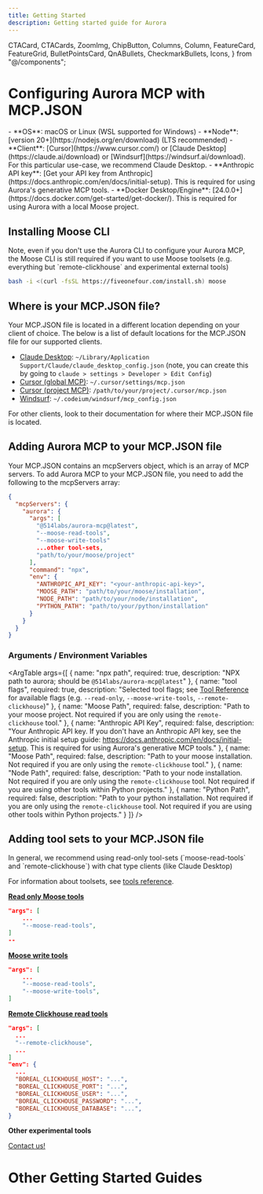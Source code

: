 ```yaml
---
title: Getting Started
description: Getting started guide for Aurora
---
```


  CTACard,
  CTACards,
  ZoomImg,
  ChipButton,
  Columns,
  Column,
  FeatureCard,
  FeatureGrid,
  BulletPointsCard,
  QnABullets,
  CheckmarkBullets,
  Icons,
} from "@/components";

# Configuring Aurora MCP with MCP.JSON

<Callout type="info" title="Prerequisites">
- **OS**: macOS or Linux (WSL supported for Windows)
- **Node**: [version 20+](https://nodejs.org/en/download) (LTS recommended)
- **Client**: [Cursor](https://www.cursor.com/) or [Claude Desktop](https://claude.ai/download) or [Windsurf](https://windsurf.ai/download). For this particular use-case, we recommend Claude Desktop.
- **Anthropic API key**: [Get your API key from Anthropic](https://docs.anthropic.com/en/docs/initial-setup). This is required for using Aurora's generative MCP tools.
- **Docker Desktop/Engine**: [24.0.0+](https://docs.docker.com/get-started/get-docker/). This is required for using Aurora with a local Moose project.
</Callout>

<Steps>

## Installing Moose CLI

<Callout type="warning" title="Moose CLI requirement">
Note, even if you don't use the Aurora CLI to configure your Aurora MCP, the Moose CLI is still required if you want to use Moose toolsets (e.g. everything but `remote-clickhouse` and experimental external tools)
</Callout>

```bash filename="Terminal" copy
bash -i <(curl -fsSL https://fiveonefour.com/install.sh) moose
```

## Where is your MCP.JSON file?

Your MCP.JSON file is located in a different location depending on your client of choice. The below is a list of default locations for the MCP.JSON file for our supported clients.

* [Claude Desktop](https://modelcontextprotocol.io/quickstart/user): `~/Library/Application Support/Claude/claude_desktop_config.json` (note, you can create this by going to `claude > settings > Developer > Edit Config`)
* [Cursor (global MCP)](https://docs.cursor.com/context/model-context-protocol#configuration-locations): `~/.cursor/settings/mcp.json`
* [Cursor (project MCP)](https://docs.cursor.com/context/model-context-protocol#configuration-locations): `/path/to/your/project/.cursor/mcp.json`
* [Windsurf](https://docs.windsurf.com/windsurf/cascade/mcp#configuring-mcp-tools): `~/.codeium/windsurf/mcp_config.json`

For other clients, look to their documentation for where their MCP.JSON file is located.

## Adding Aurora MCP to your MCP.JSON file

Your MCP.JSON contains an mcpServers object, which is an array of MCP servers. To add Aurora MCP to your MCP.JSON file, you need to add the following to the mcpServers array:

```json filename="MCP.JSON" copy
{
  "mcpServers": {
    "aurora": {
      "args": [
        "@514labs/aurora-mcp@latest",
        "--moose-read-tools",
        "--moose-write-tools"
        ...other tool-sets,
        "path/to/your/moose/project"
      ],
      "command": "npx",
      "env": {
        "ANTHROPIC_API_KEY": "<your-anthropic-api-key>",
        "MOOSE_PATH": "path/to/your/moose/installation",
        "NODE_PATH": "path/to/your/node/installation",
        "PYTHON_PATH": "path/to/your/python/installation"
      }
    }
  }
}
```

### Arguments / Environment Variables

<ArgTable
  args={[
    {
      name: "npx path",
      required: true,
      description: "NPX path to aurora; should be `@514labs/aurora-mcp@latest`"
    },
    {
      name: "tool flags",
      required: true,
      description: "Selected tool flags; see [Tool Reference](/aurora/reference/tool-reference) for available flags (e.g. `--read-only`, `--moose-write-tools`, `--remote-clickhouse`)"
    },
    {
      name: "Moose Path",
      required: false,
      description: "Path to your moose project. Not required if you are only using the `remote-clickhouse` tool."
    },
    {
      name: "Anthropic API Key",
      required: false,
      description: "Your Anthropic API key. If you don't have an Anthropic API key, see the Anthropic initial setup guide: https://docs.anthropic.com/en/docs/initial-setup. This is required for using Aurora's generative MCP tools."
    },
    {
        name: "Moose Path",
        required: false,
        description: "Path to your moose installation. Not required if you are only using the `remote-clickhouse` tool."
    },
    {
      name: "Node Path",
      required: false,
      description: "Path to your node installation. Not required if you are only using the `remote-clickhouse` tool. Not required if you are using other tools within Python projects."
    },
    {
      name: "Python Path",
      required: false,
      description: "Path to your python installation. Not required if you are only using the `remote-clickhouse` tool. Not required if you are using other tools within Python projects."
    }
  ]}
/>

## Adding tool sets to your MCP.JSON file

<Callout type="warning" title="Recommended tools">
In general, we recommend using read-only tool-sets (`moose-read-tools` and `remote-clickhouse`) with chat type clients (like Claude Desktop)
</Callout>

For information about toolsets, see [tools reference](../aurora/reference/tool-reference).

**[Read only Moose tools](../aurora/reference/tool-reference#moose-read-tools)**

```json 
"args": [
    ...
    "--moose-read-tools",
]
--
```

**[Moose write tools](../aurora/reference/tool-reference#moose-write-tools)** 

```json 
"args": [
    ...
    "--moose-read-tools",
    "--moose-write-tools",
]
```

**[Remote Clickhouse read tools](../aurora/reference/tool-reference#remote-clickhouse)**

```json
"args": [
  ...
  "--remote-clickhouse", 
  ...
]
"env": {
  ...
  "BOREAL_CLICKHOUSE_HOST": "...",
  "BOREAL_CLICKHOUSE_PORT": "...",
  "BOREAL_CLICKHOUSE_USER": "...",
  "BOREAL_CLICKHOUSE_PASSWORD": "...",
  "BOREAL_CLICKHOUSE_DATABASE": "...",
}
```

**Other experimental tools**

[Contact us!](mailto:aurora@fiveonefour.com)
</Steps>

# Other Getting Started Guides

<FeatureGrid columns={2}>
  <FeatureCard
    href="/aurora/getting-started#setting-up-aurora-mcp-with-aurora-cli"
    Icon={Icons.cli}
    title="Setting up Aurora MCP with Aurora CLI"
    variant="aurora"
  />
    
  <FeatureCard
    href="/aurora/getting-started#client-reference"
    Icon={Icons.computer}
    title="Client Reference"
    description="Claude, Cursor, Windsurf, and other clients"
    variant="aurora"
  />

</FeatureGrid>